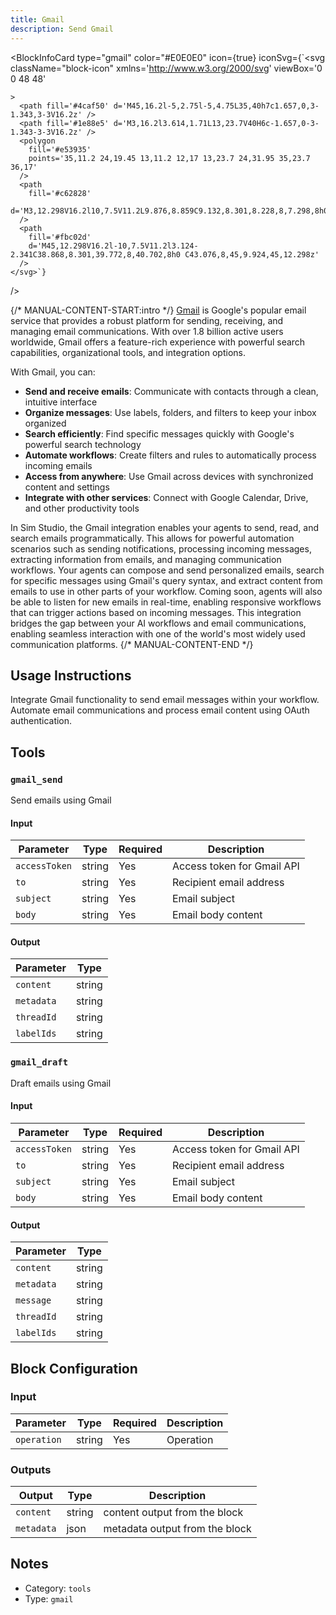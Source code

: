 ```yaml
---
title: Gmail
description: Send Gmail
---
```



<BlockInfoCard 
  type="gmail"
  color="#E0E0E0"
  icon={true}
  iconSvg={`<svg className="block-icon"
      xmlns='http://www.w3.org/2000/svg'
      viewBox='0 0 48 48'
      
      
      
    >
      <path fill='#4caf50' d='M45,16.2l-5,2.75l-5,4.75L35,40h7c1.657,0,3-1.343,3-3V16.2z' />
      <path fill='#1e88e5' d='M3,16.2l3.614,1.71L13,23.7V40H6c-1.657,0-3-1.343-3-3V16.2z' />
      <polygon
        fill='#e53935'
        points='35,11.2 24,19.45 13,11.2 12,17 13,23.7 24,31.95 35,23.7 36,17'
      />
      <path
        fill='#c62828'
        d='M3,12.298V16.2l10,7.5V11.2L9.876,8.859C9.132,8.301,8.228,8,7.298,8h0C4.924,8,3,9.924,3,12.298z'
      />
      <path
        fill='#fbc02d'
        d='M45,12.298V16.2l-10,7.5V11.2l3.124-2.341C38.868,8.301,39.772,8,40.702,8h0 C43.076,8,45,9.924,45,12.298z'
      />
    </svg>`}
/>

{/* MANUAL-CONTENT-START:intro */}
[Gmail](https://gmail.com) is Google's popular email service that provides a robust platform for sending, receiving, and managing email communications. With over 1.8 billion active users worldwide, Gmail offers a feature-rich experience with powerful search capabilities, organizational tools, and integration options.

With Gmail, you can:

- **Send and receive emails**: Communicate with contacts through a clean, intuitive interface
- **Organize messages**: Use labels, folders, and filters to keep your inbox organized
- **Search efficiently**: Find specific messages quickly with Google's powerful search technology
- **Automate workflows**: Create filters and rules to automatically process incoming emails
- **Access from anywhere**: Use Gmail across devices with synchronized content and settings
- **Integrate with other services**: Connect with Google Calendar, Drive, and other productivity tools

In Sim Studio, the Gmail integration enables your agents to send, read, and search emails programmatically. This allows for powerful automation scenarios such as sending notifications, processing incoming messages, extracting information from emails, and managing communication workflows. Your agents can compose and send personalized emails, search for specific messages using Gmail's query syntax, and extract content from emails to use in other parts of your workflow. Coming soon, agents will also be able to listen for new emails in real-time, enabling responsive workflows that can trigger actions based on incoming messages. This integration bridges the gap between your AI workflows and email communications, enabling seamless interaction with one of the world's most widely used communication platforms.
{/* MANUAL-CONTENT-END */}


## Usage Instructions

Integrate Gmail functionality to send email messages within your workflow. Automate email communications and process email content using OAuth authentication.



## Tools

### `gmail_send`

Send emails using Gmail

#### Input

| Parameter | Type | Required | Description |
| --------- | ---- | -------- | ----------- |
| `accessToken` | string | Yes | Access token for Gmail API |
| `to` | string | Yes | Recipient email address |
| `subject` | string | Yes | Email subject |
| `body` | string | Yes | Email body content |

#### Output

| Parameter | Type |
| --------- | ---- |
| `content` | string |
| `metadata` | string |
| `threadId` | string |
| `labelIds` | string |

### `gmail_draft`

Draft emails using Gmail

#### Input

| Parameter | Type | Required | Description |
| --------- | ---- | -------- | ----------- |
| `accessToken` | string | Yes | Access token for Gmail API |
| `to` | string | Yes | Recipient email address |
| `subject` | string | Yes | Email subject |
| `body` | string | Yes | Email body content |

#### Output

| Parameter | Type |
| --------- | ---- |
| `content` | string |
| `metadata` | string |
| `message` | string |
| `threadId` | string |
| `labelIds` | string |



## Block Configuration

### Input

| Parameter | Type | Required | Description | 
| --------- | ---- | -------- | ----------- | 
| `operation` | string | Yes | Operation |



### Outputs

| Output | Type | Description |
| ------ | ---- | ----------- |
| `content` | string | content output from the block |
| `metadata` | json | metadata output from the block |


## Notes

- Category: `tools`
- Type: `gmail`
